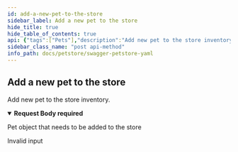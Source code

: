 ```yaml
---
id: add-a-new-pet-to-the-store
sidebar_label: Add a new pet to the store
hide_title: true
hide_table_of_contents: true
api: {"tags":["Pets"],"description":"Add new pet to the store inventory.","operationId":"addPet","responses":{"405":{"description":"Invalid input"}},"security":[{"petstore_auth":["write:pets","read:pets"]}],"x-codeSamples":[{"lang":"C#","source":"PetStore.v1.Pet pet = new PetStore.v1.Pet();\npet.setApiKey(\"your api key\");\npet.petType = PetStore.v1.Pet.TYPE_DOG;\npet.name = \"Rex\";\n// set other fields\nPetStoreResponse response = pet.create();\nif (response.statusCode == HttpStatusCode.Created)\n{\n  // Successfully created\n}\nelse\n{\n  // Something wrong -- check response for errors\n  Console.WriteLine(response.getRawResponse());\n}\n"},{"lang":"PHP","source":"$form = new \\PetStore\\Entities\\Pet();\n$form->setPetType(\"Dog\");\n$form->setName(\"Rex\");\n// set other fields\ntry {\n    $pet = $client->pets()->create($form);\n} catch (UnprocessableEntityException $e) {\n    var_dump($e->getErrors());\n}\n"}],"requestBody":{"content":{"application/json":{"schema":{"allOf":[{"description":"My Pet","title":"Pettie"},{"type":"object","required":["name","photoUrls"],"discriminator":{"propertyName":"petType","mapping":{"cat":"#/components/schemas/Cat","dog":"#/components/schemas/Dog","bee":"#/components/schemas/HoneyBee"}},"properties":{"id":{"externalDocs":{"description":"Find more info here","url":"https://example.com"},"description":"Pet ID","allOf":[{"type":"integer","format":"int64","readOnly":true}]},"category":{"description":"Categories this pet belongs to","allOf":[{"type":"object","properties":{"id":{"description":"Category ID","allOf":[{"type":"integer","format":"int64","readOnly":true}]},"name":{"description":"Category name","type":"string","minLength":1},"sub":{"description":"Test Sub Category","type":"object","properties":{"prop1":{"type":"string","description":"Dumb Property"}}}},"xml":{"name":"Category"}}]},"name":{"description":"The name given to a pet","type":"string","example":"Guru"},"photoUrls":{"description":"The list of URL to a cute photos featuring pet","type":"array","maxItems":20,"xml":{"name":"photoUrl","wrapped":true},"items":{"type":"string","format":"url"}},"friend":{"allOf":[{"$ref":"#/components/schemas/Pet"}]},"tags":{"description":"Tags attached to the pet","type":"array","minItems":1,"xml":{"name":"tag","wrapped":true},"items":{"type":"object","properties":{"id":{"description":"Tag ID","allOf":[{"type":"integer","format":"int64","readOnly":true}]},"name":{"description":"Tag name","type":"string","minLength":1}},"xml":{"name":"Tag"}}},"status":{"type":"string","description":"Pet status in the store","enum":["available","pending","sold"]},"petType":{"description":"Type of a pet","type":"string"}},"xml":{"name":"Pet"}}]}},"application/xml":{"schema":{"type":"object","properties":{"name":{"type":"string","description":"hooray"}}}}},"description":"Pet object that needs to be added to the store","required":true},"method":"post","path":"/pet","servers":[{"url":"//petstore.swagger.io/v2","description":"Default server"},{"url":"//petstore.swagger.io/sandbox","description":"Sandbox server"}],"securitySchemes":{"petstore_auth":{"description":"Get access to data while protecting your account credentials.\nOAuth2 is also a safer and more secure way to give you access.\n","type":"oauth2","flows":{"implicit":{"authorizationUrl":"http://petstore.swagger.io/api/oauth/dialog","scopes":{"write:pets":"modify pets in your account","read:pets":"read your pets"}}}},"api_key":{"description":"For this sample, you can use the api key `special-key` to test the authorization filters.\n","type":"apiKey","name":"api_key","in":"header"}},"jsonRequestBodyExample":{"id":{},"category":{"id":{},"name":"string","sub":{"prop1":"string"}},"name":"Guru","photoUrls":["string"],"friend":{},"tags":[{"id":{},"name":"string"}],"status":"available","petType":"string"},"info":{"description":"This is a sample server Petstore server.\nYou can find out more about Swagger at\n[http://swagger.io](http://swagger.io) or on [irc.freenode.net, #swagger](http://swagger.io/irc/).\nFor this sample, you can use the api key `special-key` to test the authorization filters.\n\n## Introduction\nThis API is documented in **OpenAPI format** and is based on\n[Petstore sample](http://petstore.swagger.io/) provided by [swagger.io](http://swagger.io) team.\nIt was **extended** to illustrate features of [generator-openapi-repo](https://github.com/Rebilly/generator-openapi-repo)\ntool and [ReDoc](https://github.com/Redocly/redoc) documentation. In addition to standard\nOpenAPI syntax we use a few [vendor extensions](https://github.com/Redocly/redoc/blob/master/docs/redoc-vendor-extensions.md).\n\n## OpenAPI Specification\nThis API is documented in **OpenAPI format** and is based on\n[Petstore sample](http://petstore.swagger.io/) provided by [swagger.io](http://swagger.io) team.\nIt was **extended** to illustrate features of [generator-openapi-repo](https://github.com/Rebilly/generator-openapi-repo)\ntool and [ReDoc](https://github.com/Redocly/redoc) documentation. In addition to standard\nOpenAPI syntax we use a few [vendor extensions](https://github.com/Redocly/redoc/blob/master/docs/redoc-vendor-extensions.md).\n\n## Cross-Origin Resource Sharing\nThis API features Cross-Origin Resource Sharing (CORS) implemented in compliance with  [W3C spec](https://www.w3.org/TR/cors/).\nAnd that allows cross-domain communication from the browser.\nAll responses have a wildcard same-origin which makes them completely public and accessible to everyone, including any code on any site.\n\n## Authentication\n\nPetstore offers two forms of authentication:\n  - API Key\n  - OAuth2\nOAuth2 - an open protocol to allow secure authorization in a simple\nand standard method from web, mobile and desktop applications.\n\n<SecurityDefinitions />\n","version":"2.0.0","title":"Swagger Petstore YAML","termsOfService":"http://swagger.io/terms/","contact":{"name":"API Support","email":"apiteam@swagger.io","url":"https://github.com/Redocly/redoc"},"x-logo":{"url":"https://redocly.github.io/redoc/petstore-logo.png","altText":"Petstore logo"},"license":{"name":"Apache 2.0","url":"http://www.apache.org/licenses/LICENSE-2.0.html"}},"postman":{"name":"Add a new pet to the store","description":{"content":"Add new pet to the store inventory.","type":"text/plain"},"url":{"path":["pet"],"host":["{{baseUrl}}"],"query":[],"variable":[]},"header":[{"disabled":false,"description":{"content":"The language you prefer for messages. Supported values are en-AU, en-CA, en-GB, en-US","type":"text/plain"},"key":"Accept-Language","value":""},{"key":"Content-Type","value":"application/json"}],"method":"POST","body":{"mode":"raw","raw":"\"\"","options":{"raw":{"language":"json"}}},"auth":{"type":"oauth2","oauth2":[]}}}
sidebar_class_name: "post api-method"
info_path: docs/petstore/swagger-petstore-yaml
---
```



## Add a new pet to the store



Add new pet to the store inventory.

<details style={{}} data-collapsed={false} open={true}><summary style={{"textAlign":"left"}}><strong>Request Body</strong><strong style={{"fontSize":"var(--ifm-code-font-size)","color":"var(--openapi-required)"}}> required</strong></summary><div style={{"textAlign":"left","marginLeft":"1rem"}}><div style={{"marginTop":"1rem","marginBottom":"1rem"}}>

Pet object that needs to be added to the store

</div></div><ul style={{"marginLeft":"1rem"}}><SchemaItem collapsible={false} name={"id"} required={false} schemaDescription={"Pet ID"} schemaName={"int64"} qualifierMessage={undefined}></SchemaItem><SchemaItem collapsible={false} name={"category"} required={false} schemaDescription={"Categories this pet belongs to"} schemaName={"Category"} qualifierMessage={undefined}></SchemaItem><SchemaItem collapsible={false} name={"name"} required={true} schemaDescription={"The name given to a pet"} schemaName={"string"} qualifierMessage={undefined}></SchemaItem><SchemaItem collapsible={false} name={"photoUrls"} required={true} schemaDescription={"The list of URL to a cute photos featuring pet"} schemaName={"url[]"} qualifierMessage={undefined}></SchemaItem><SchemaItem collapsible={false} name={"friend"} required={false} schemaDescription={undefined} schemaName={" (circular)"} qualifierMessage={undefined}></SchemaItem><SchemaItem collapsible={false} name={"tags"} required={false} schemaDescription={"Tags attached to the pet"} schemaName={"Tag[]"} qualifierMessage={undefined}></SchemaItem><SchemaItem collapsible={false} name={"status"} required={false} schemaDescription={"Pet status in the store"} schemaName={"string"} qualifierMessage={"**Possible values:** [`available`, `pending`, `sold`]"}></SchemaItem><SchemaItem collapsible={false} name={"petType"} required={false} schemaDescription={"Type of a pet"} schemaName={"string"} qualifierMessage={undefined}></SchemaItem></ul></details><div><ApiTabs><TabItem label={"405"} value={"405"}><div>

Invalid input

</div><div></div></TabItem></ApiTabs></div>
      